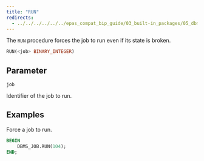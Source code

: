 ```yaml
---
title: "RUN"
redirects:
  - ../../../../../../epas_compat_bip_guide/03_built-in_packages/05_dbms_job/06_run #generated for docs/epas/reorg-role-use-case-mode
---
```


The `RUN` procedure forces the job to run even if its state is broken.

```sql
RUN(<job> BINARY_INTEGER)
```

## Parameter

`job`

 Identifier of the job to run.

## Examples

Force a job to run.

```sql
BEGIN
    DBMS_JOB.RUN(104);
END;
```
